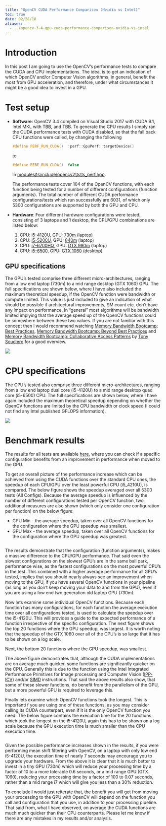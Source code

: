 ```yaml
---
title: "OpenCV CUDA Performance Comparison (Nvidia vs Intel)"
toc: true
date: 02/28/18
aliases:
  - ../opencv-3-4-gpu-cuda-performance-comparison-nvidia-vs-intel
---
```


# Introduction

In this post I am going to use the OpenCV's performance tests to compare the CUDA and CPU implementations. The idea, is to get an indication of which OpenCV and/or Computer Vision algorithms, in general, benefit the most from GPU acceleration, and therefore, under what circumstances it might be a good idea to invest in a GPU.

# Test setup
- **Software**: OpenCV 3.4 compiled on Visual Studio 2017 with CUDA 9.1, Intel MKL with TBB, and TBB. To generate the CPU results I simply ran the CUDA performance tests with CUDA disabled, so that the fall back CPU functions were called, by changing the following

	```.cpp
	#define PERF_RUN_CUDA()  :perf::GpuPerf::targetDevice()
	```

	to

	```.cpp
	#define PERF_RUN_CUDA()  false
	```

	in [modules\\ts\\include\\opencv2\\ts\\ts_perf.hpp](https://github.com/opencv/opencv/blob/6d4f66472e14b29b8e1623859cfebfdc67f677c3/modules/ts/include/opencv2/ts/ts_perf.hpp#L228).

	The performance tests cover 104 of the OpenCV functions, with each function being tested for a number of different configurations (function arguments).  The total number of different CUDA performance configurations/tests which run successfully are 6031, of which only 5300 configurations are supported by both the GPU and CPU.
- **Hardware**: Four different hardware configurations were tested, consisting of 3 laptops and 1 desktop, the CPU/GPU combinations are listed below:

  1) CPU: <a href="https://ark.intel.com/products/81016/Intel-Core-i5-4210U-Processor-3M-Cache-up-to-2_70-GHz" rel="noopener" target="_blank">i5-4120U</a>, GPU: <a href="https://www.geforce.co.uk/hardware/notebook-gpus/geforce-gt-730m" rel="noopener" target="_blank">730m</a> (laptop)
	2) CPU: <a href="https://ark.intel.com/products/85212/Intel-Core-i5-5200U-Processor-3M-Cache-up-to-2_70-GHz" rel="noopener" target="_blank">i5-5200U</a>, GPU: <a href="https://www.geforce.com/hardware/notebook-gpus/geforce-840m" rel="noopener" target="_blank">840m</a> (laptop)
	3) CPU: <a href="https://ark.intel.com/products/88967/Intel-Core-i7-6700HQ-Processor-6M-Cache-up-to-3_50-GHz" rel="noopener" target="_blank">i7-6700HQ</a>, GPU: <a href="https://www.geforce.co.uk/hardware/notebook-gpus/geforce-gtx-980m" rel="noopener" target="_blank">GTX 980m</a> (laptop)
	4) CPU: <a href="https://ark.intel.com/products/88184/Intel-Core-i5-6500-Processor-6M-Cache-up-to-3_60-GHz" rel="noopener" target="_blank">i5-6500</a>, GPU: <a href="https://www.geforce.co.uk/hardware/10series/geforce-gtx-1060/" rel="noopener" target="_blank">GTX 1060</a> (desktop)


## GPU specifications
The GPU's tested comprise three different micro-architectures, ranging from a low end laptop (730m) to a mid range desktop (GTX 1060) GPU.  The full specifications are shown below, where I have also included the maximum theoretical speedup, if the OpenCV function were bandwidth or compute limited.  This value is just included to give an indication of what should be possible if architectural improvements, SM count etc. don't have any impact on performance.  In "general" most algorithms will be bandwidth limited implying that the average speed up of the OpenCV functions could be somewhere between these two values. If you are not familiar with this concept then I would recommend watching <a href="http://on-demand.gputechconf.com/gtc/2015/video/S5353.html" rel="noopener" target="_blank">Memory Bandwidth Bootcamp: Best Practices</a>, <a href="http://on-demand.gputechconf.com/gtc/2015/video/S5376.html" rel="noopener" target="_blank">Memory Bandwidth Bootcamp: Beyond Best Practices</a> and <a href="http://on-demand.gputechconf.com/gtc/2016/video/S6181.html" rel="noopener" target="_blank">Memory Bandwidth Bootcamp: Collaborative Access Patterns</a> by <a href="https://www.linkedin.com/in/tscudiero" rel="noopener" target="_blank">Tony Scudiero</a> for a good overview.


::: {.column-screen}
[![](../imgs/gpu_spec-2.webp)](https://docs.google.com/spreadsheets/d/e/2PACX-1vTpHmM6T6sCkJUrr6UEVX2V9MRPUs-oD_z979UiGEixOmLaF1qZez_H3EWC96XYXuf4_i2WlhM0g-rz/pubhtml?gid=1232846262&amp;single=true){fig-align="center"}
:::

# CPU specifications
The CPU's tested also comprise three different micro-architectures, ranging from a low end laptop dual core (i5-4120U) to a mid range desktop quad core (i5-6500) CPU.  The full specifications are shown below, where I have again included the maximum theoretical speedup depending on whether the OpenCV functions are limited by the CPU bandwidth or clock speed (I could not find any Intel published GFLOPS information).

::: {.column-screen}
[![](../imgs/cpu_spec-2.webp)](https://docs.google.com/spreadsheets/d/e/2PACX-1vTpHmM6T6sCkJUrr6UEVX2V9MRPUs-oD_z979UiGEixOmLaF1qZez_H3EWC96XYXuf4_i2WlhM0g-rz/pubhtml?gid=921370251&amp;single=true){fig-align="center"}
:::

# Benchmark results
The results for all tests are available  [here](https://docs.google.com/spreadsheets/d/e/2PACX-1vTpHmM6T6sCkJUrr6UEVX2V9MRPUs-oD_z979UiGEixOmLaF1qZez_H3EWC96XYXuf4_i2WlhM0g-rz/pubhtml?gid=0&amp;single=true), where you can check if a specific configuration benefits from an improvement in performance when moved to the GPU.

To get an overall picture of the performance increase which can be achieved from using the CUDA functions over the standard CPU ones, the speedup of each CPU/GPU over the least powerful CPU (i5_4210U), is compared.  The below figure shows the speedup averaged over all 5300 tests (All Configs).  Because the average speedup is influenced by the number of different configurations tested per OpenCV function, two additional measures are also shown (which only consider one configuration per function) on the below figure:
<ul>
 	<li>GPU Min - the average speedup, taken over all OpenCV functions for the configuration where the GPU speedup was smallest.</li>
 	<li>GPU Max - the average speedup, taken over all OpenCV functions for the configuration where the GPU speedup was greatest.</li>
</ul>
<a id="average_perf_increase"></a>
<a href="https://docs.google.com/spreadsheets/d/e/2PACX-1vTpHmM6T6sCkJUrr6UEVX2V9MRPUs-oD_z979UiGEixOmLaF1qZez_H3EWC96XYXuf4_i2WlhM0g-rz/pubchart?oid=396876054&amp;format=interactive" rel="noopener" target="_blank"><img src="https://docs.google.com/spreadsheets/d/e/2PACX-1vTpHmM6T6sCkJUrr6UEVX2V9MRPUs-oD_z979UiGEixOmLaF1qZez_H3EWC96XYXuf4_i2WlhM0g-rz/pubchart?oid=396876054&amp;format=image" alt=""></a>

The results demonstrate that the configuration (function arguments), makes a massive difference to the CPU/GPU performance.  That said even the slowest configurations on the slowest GPU's are in the same ball park, performance wise, as the fastest configurations on the most powerful CPU's in the test.  This combined with a higher average performance for all GPU's tested, implies that you should nearly always see an improvement when moving to the GPU, if you have several OpenCV functions in your pipeline (as long as you don't keep moving your data to and from the GPU), even if you are using a low end two generation old laptop GPU (730m).

Now lets examine some individual OpenCV functions.  Because each function has many configurations, for each function the average execution time over all configurations tested, is used to calculate the speedup over the i5-4120U.  This will provides a guide to the expected performance of a function irrespective of the  specific configuration.  The next figure shows the top 20 functions where the GPU speedup, was largest.  It is worth noting that the speedup of the GTX 1060 over all of the CPU's is so large that it has to be shown on a log scale.
<a id="top_20"></a>
<a href="https://docs.google.com/spreadsheets/d/e/2PACX-1vTpHmM6T6sCkJUrr6UEVX2V9MRPUs-oD_z979UiGEixOmLaF1qZez_H3EWC96XYXuf4_i2WlhM0g-rz/pubchart?oid=1721545249&amp;format=interactive" rel="noopener" target="_blank"><img src="https://docs.google.com/spreadsheets/d/e/2PACX-1vTpHmM6T6sCkJUrr6UEVX2V9MRPUs-oD_z979UiGEixOmLaF1qZez_H3EWC96XYXuf4_i2WlhM0g-rz/pubchart?oid=1721545249&amp;format=image" alt="" class="alignnone size-full wp-image-547"></a>

<a id="bottom_20"></a>
Next, the bottom 20 functions where the GPU speedup, was smallest.
<a href="https://docs.google.com/spreadsheets/d/e/2PACX-1vTpHmM6T6sCkJUrr6UEVX2V9MRPUs-oD_z979UiGEixOmLaF1qZez_H3EWC96XYXuf4_i2WlhM0g-rz/pubchart?oid=289329247&amp;format=interactive" rel="noopener" target="_blank"><img src="https://docs.google.com/spreadsheets/d/e/2PACX-1vTpHmM6T6sCkJUrr6UEVX2V9MRPUs-oD_z979UiGEixOmLaF1qZez_H3EWC96XYXuf4_i2WlhM0g-rz/pubchart?oid=289329247&amp;format=image" alt="" class="alignnone size-full wp-image-547"></a>

The above figure demonstrates that, although the CUDA implementations are on average much quicker, some functions are significantly quicker on the CPU.  Generally this is due to the function using the Intel Integrated Performance Primitives for Image processing and Computer Vision (<a href="https://software.intel.com/en-us/articles/intel-integrated-performance-primitives-intel-ipp-open-source-computer-vision-library-opencv-faq" rel="noopener" target="_blank">IPP-ICV</a>) and/or <a href="https://en.wikipedia.org/wiki/SIMD" rel="noopener" target="_blank">SIMD</a> instructions.  That said the above results also show, that some of these slower functions, do benefit from the parallelism of the GPU, but a more powerful GPU is required to leverage this.

Finally lets examine which OpenCV functions took the longest.  This is importanti f you are using one of these functions, as you may consider calling its CUDA counterpart, even if it is the only OpenCV function you need.  The below figure contains the execution time for the 20 functions which took the longest on the i5-4120U, again this has to be shown on a log scale because the GPU execution time is much smaller than the CPU execution time.

<a id="slowest"></a>
<a href="https://docs.google.com/spreadsheets/d/e/2PACX-1vTpHmM6T6sCkJUrr6UEVX2V9MRPUs-oD_z979UiGEixOmLaF1qZez_H3EWC96XYXuf4_i2WlhM0g-rz/pubchart?oid=675587392&amp;format=interactive" rel="noopener" target="_blank"><img src="https://docs.google.com/spreadsheets/d/e/2PACX-1vTpHmM6T6sCkJUrr6UEVX2V9MRPUs-oD_z979UiGEixOmLaF1qZez_H3EWC96XYXuf4_i2WlhM0g-rz/pubchart?oid=675587392&amp;format=image" alt="" class="alignnone size-full wp-image-547"></a>

Given the possible performance increases shown in the results, if you were performing mean shift filtering with OpenCV, on a laptop with only low end i5-4120U, the execution time of nearly 7 seconds may encourage you to upgrade your hardware.  From the above it is clear that it is much better to invest in a tiny GPU (730m) which will reduce your processing time by a factor of 10 to a more tolerable 0.6 seconds, or a mid range GPU (GTX 1060), reducing your processing time by a factor of 100 to 0.07 seconds, rather than a mid range i7 which will give you less than a 30% reduction.

To conclude I would just reiterate that, the benefit you will get from moving your processing to the GPU with OpenCV will depend on the function you call and configuration that you use, in addition to your processing pipeline.  That said from, what I have observed, on average the CUDA functions are much much quicker than their CPU counterparts.  Please let me know if there are any mistakes in my results and/or analysis.